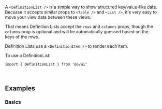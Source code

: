 A `<DefinitionList />` is a simple way to show strucured key/value-like data.
Becuase it accepts similar props to `<Table />` and `<List />`, it's very easy to move your view
data between these views.

That means Definition Lists accept the `rows` and `columns` props, though the `columns` prop is
optional and will be automatically guessed based on the keys of the rows.

Definition Lists use a `<DefinitionItem />` to render each item.

To use a DefinitionList:

```tsx
import { DefinitionList } from '@o/ui'
```

<br />

## Examples

### Basics

<Example id="Simple" />
